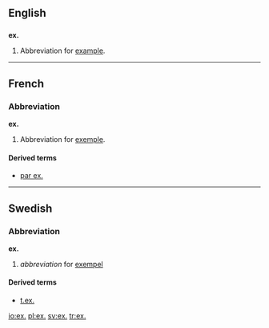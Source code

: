 ==English==

==={{abbreviation}}===
'''ex.'''

# Abbreviation for [[example]].

----

==French==

===Abbreviation===
'''ex.'''

# Abbreviation for [[exemple#French|exemple]].

====Derived terms====
*[[par ex.]]

----

==Swedish==

===Abbreviation===
'''ex.'''

# ''abbreviation'' for [[exempel#Swedish|exempel]]

====Derived terms====
*[[t.ex.]]

[[io:ex.]]
[[pl:ex.]]
[[sv:ex.]]
[[tr:ex.]]